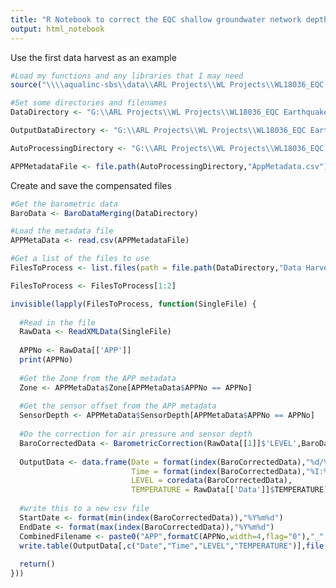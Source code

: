 ```yaml
---
title: "R Notebook to correct the EQC shallow groundwater network depth sensors for air pressure variations and sensor depth"
output: html_notebook
---
```



Use the first data harvest as an example
```r
#Load my functions and any libraries that I may need
source("\\\\aqualinc-sbs\\data\\ARL Projects\\WL Projects\\WL18036_EQC Earthquake Commission\\R\\Auto-groundwater-data-processor\\GWProcessingFunctions.R")

#Set some directories and filenames
DataDirectory <- "G:\\ARL Projects\\WL Projects\\WL18036_EQC Earthquake Commission\\Data\\HighResolutionData\\FromT_T_January2019\\DH1 - DH4\\DH1-DH4 Raw"

OutputDataDirectory <- "G:\\ARL Projects\\WL Projects\\WL18036_EQC Earthquake Commission\\R\\Auto-groundwater-data-processor\\OutputData"

AutoProcessingDirectory <- "G:\\ARL Projects\\WL Projects\\WL18036_EQC Earthquake Commission\\R\\Auto-groundwater-data-processor"

APPMetadataFile <- file.path(AutoProcessingDirectory,"AppMetadata.csv")
```


Create and save the compensated files 
```r
#Get the barometric data
BaroData <- BaroDataMerging(DataDirectory)

#Load the metadata file
APPMetaData <- read.csv(APPMetadataFile)

#Get a list of the files to use
FilesToProcess <- list.files(path = file.path(DataDirectory,"Data Harvest 1"), pattern = '[1-9][0-9,_]*\\.xle$', recursive = TRUE, full.names = TRUE)

FilesToProcess <- FilesToProcess[1:2]

invisible(lapply(FilesToProcess, function(SingleFile) {
  
  #Read in the file
  RawData <- ReadXMLData(SingleFile) 
 
  APPNo <- RawData[['APP']]
  print(APPNo)
  
  #Get the Zone from the APP metadata
  Zone <- APPMetaData$Zone[APPMetaData$APPNo == APPNo]
  
  #Get the sensor offset from the APP metadata
  SensorDepth <- APPMetaData$SensorDepth[APPMetaData$APPNo == APPNo]
  
  #Do the correction for air pressure and sensor depth
  BaroCorrectedData <- BarometricCorrection(RawData[[1]]$'LEVEL',BaroData[[Zone]],SensorLevelBelowSurface = SensorDepth)
  
  OutputData <- data.frame(Date = format(index(BaroCorrectedData),"%d/%m/%Y"),
                           Time = format(index(BaroCorrectedData),"%I:%M:%S %p"),
                           LEVEL = coredata(BaroCorrectedData),
                           TEMPERATURE = RawData[['Data']]$TEMPERATURE)
  
  #write this to a new csv file
  StartDate <- format(min(index(BaroCorrectedData)),"%Y%m%d")
  EndDate <- format(max(index(BaroCorrectedData)),"%Y%m%d")
  CombinedFilename <- paste0("APP",formatC(APPNo,width=4,flag="0"),"_",StartDate,"-",EndDate,".csv")
  write.table(OutputData[,c("Date","Time","LEVEL","TEMPERATURE")],file.path(OutputDataDirectory,CombinedFilename),quote=FALSE,row.names = FALSE,sep=",")
  
  return()
}))

```

